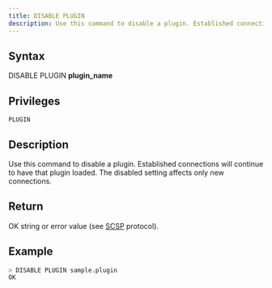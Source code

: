 ```yaml
---
title: DISABLE PLUGIN
description: Use this command to disable a plugin. Established connections will continue to have that plugin loaded. The disabled setting affects only new connections.
---
```


## Syntax

DISABLE PLUGIN **plugin_name**

## Privileges

```
PLUGIN
```

## Description

Use this command to disable a plugin. Established connections will continue to have that plugin loaded. The disabled setting affects only new connections.

## Return

OK string or error value (see [SCSP](https://github.com/sqlitecloud/sdk/blob/master/PROTOCOL.md) protocol).

## Example

```bash
> DISABLE PLUGIN sample.plugin
OK
```
